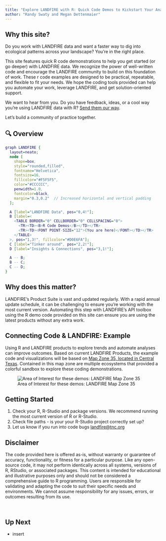 ```yaml
---
title: "Explore LANDFIRE with R: Quick Code Demos to Kickstart Your Analysis"
author: "Randy Swaty and Megan Dettenmaier"
---
```


## Why this site?

Do you work with LANDFIRE data and want a faster way to dig into ecological patterns across your landscape? You’re in the right place.

This site features quick R code demonstrations to help you get started (or go deeper) with LANDFIRE data. We recognize the power of well-written code and encourage the LANDFIRE community to build on this foundation of work. These r code examples are designed to be practical, repeatable, and flexible to fit your needs. We hope the coding tools provided can help you automate your work, leverage LANDFIRE, and get solution-oriented support.

We want to hear from you. Do you have feedback, ideas, or a cool way you’re using LANDFIRE data with R? [Send them our way](landfire@tnc.org). 

Let’s build a community of practice together.

## 🔍 Overview
```dot
graph LANDFIRE {
  layout=neato;
  node [
    shape=box,
    style="rounded,filled",
    fontname="Helvetica",
    fontsize=16,
    fillcolor="#F5F5F5",
    color="#CCCCCC",
    penwidth=1.0,
    fontcolor=black,
    margin="0.3,0.2"  // Increased horizontal and vertical padding
  ];

  A [label="LANDFIRE Data", pos="0,4!"];
  B [label=<
    <TABLE BORDER="0" CELLBORDER="0" CELLSPACING="0">
      <TR><TD><B>R Code Demos</B></TD></TR>
      <TR><TD><FONT POINT-SIZE="12">(You are here)</FONT></TD></TR>
    </TABLE>
  >, pos="1,3!", fillcolor="#D0E6FA"];
  C [label="Tinker around", pos="2,2!"];
  D [label="Insights & Connections", pos="3,1!"];

  A -- B;
  B -- C;
  C -- D;
}

```

## Why does this matter?

LANDFIRE's Product Suite is vast and updated regularly. With a rapid annual update schedule, it can be challenging to ensure you're working with the most current version. Automating this step with LANDFIRE's API toolbox using the R demo code provided on this site can ensure you are using the latest products without any extra work.



## Connecting Code & LANDFIRE: Example

Using R and LANDFIRE products to explore trends and automate analyses can improve outcomes. Based on current LANDFIRE Products, the example code and visualizations will be based on [Map Zone 35, located in Central Texas](assets/mz35.jpg){fig-alt="A map of LANDFIRE Map Zone 35, which is a large circular area in central Texas."}. Contained in this map zone are multiple ecosystems that provided a colorful sandbox to explore these coding demonstrations. 


![Area of Interest for these demos: LANDFIRE Map Zone 35](assets/mz35.jpg) 


## Getting Started

1. Check your R, R-Studio and package versions. We recommend running the most current version of R or R-Studio.
2. Check file paths - is your your R-Studio project correctly set up?
3. Let us know if you run into code bugs [landfire@tnc.org](mailto:landfire@tnc.org)


## Disclaimer

The code provided here is offered as-is, without warranty or guarantee of accuracy, functionality, or fitness for a particular purpose. Like any open-source code, it may not perform identically across all systems, versions of R, RStudio, or associated packages. This content is intended for educational and illustrative purposes only and should not be considered a comprehensive guide to R programming. Users are responsible for validating and adapting the code to suit their specific needs and environments. We cannot assume responsibility for any issues, errors, or outcomes resulting from its use.


<br>

## Up Next
- insert
